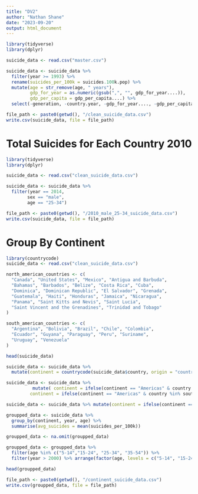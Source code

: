 ```yaml
---
title: "DV2"
author: "Nathan Shane"
date: "2023-09-20"
output: html_document
---
```


```r
library(tidyverse)
library(dplyr)

suicide_data <- read.csv("master.csv")

suicide_data <- suicide_data %>% 
  filter(year >= 1993) %>% 
  rename(suicides_per_100k = suicides.100k.pop) %>% 
  mutate(age = str_remove(age, " years"),
         gdp_for_year = as.numeric(gsub(",", "", gdp_for_year....)),
         gdp_per_capita = gdp_per_capita....) %>% 
  select(-generation, -country.year, -gdp_for_year...., -gdp_per_capita....)

file_path <- paste0(getwd(), "/clean_suicide_data.csv")
write.csv(suicide_data, file = file_path)
```





# Total Suicides for Each Country 2010

```r
library(tidyverse)
library(dplyr)

suicide_data <- read.csv("clean_suicide_data.csv")

suicide_data <- suicide_data %>% 
  filter(year == 2014,
        sex == "male",
        age == "25-34")

file_path <- paste0(getwd(), "/2010_male_25-34_suicide_data.csv")
write.csv(suicide_data, file = file_path)
```


# Group By Continent
```r
library(countrycode)
suicide_data <- read.csv("clean_suicide_data.csv")

north_american_countries <- c(
  "Canada", "United States", "Mexico", "Antigua and Barbuda", 
  "Bahamas", "Barbados", "Belize", "Costa Rica", "Cuba", 
  "Dominica", "Dominican Republic", "El Salvador", "Grenada", 
  "Guatemala", "Haiti", "Honduras", "Jamaica", "Nicaragua", 
  "Panama", "Saint Kitts and Nevis", "Saint Lucia", 
  "Saint Vincent and the Grenadines", "Trinidad and Tobago"
)

south_american_countries <- c(
  "Argentina", "Bolivia", "Brazil", "Chile", "Colombia", 
  "Ecuador", "Guyana", "Paraguay", "Peru", "Suriname", 
  "Uruguay", "Venezuela"
)

head(suicide_data)

suicide_data <- suicide_data %>% 
  mutate(continent = countrycode(suicide_data$country, origin = "country.name", destination = "continent"))

suicide_data <- suicide_data %>% 
          mutate( continent = ifelse(continent == "Americas" & country %in% north_american_countries, "North America", continent),
         continent = ifelse(continent == "Americas" & country %in% south_american_countries, "South America", continent))

suicide_data <- suicide_data %>% mutate(continent = ifelse(continent == "Americas", NA, continent))

groupped_data <- suicide_data %>%
  group_by(continent, year, age) %>%
  summarise(avg_suicides = mean(suicides_per_100k))

groupped_data <- na.omit(groupped_data)

groupped_data <- groupped_data %>% 
  filter(age %in% c("5-14","15-24", "25-34", "35-54")) %>% 
  filter(year > 2000) %>% arrange(factor(age, levels = c("5-14", "15-24", "25-34", "35-54")))

head(groupped_data)

file_path <- paste0(getwd(), "/continent_suicide_data.csv")
write.csv(groupped_data, file = file_path)

```


